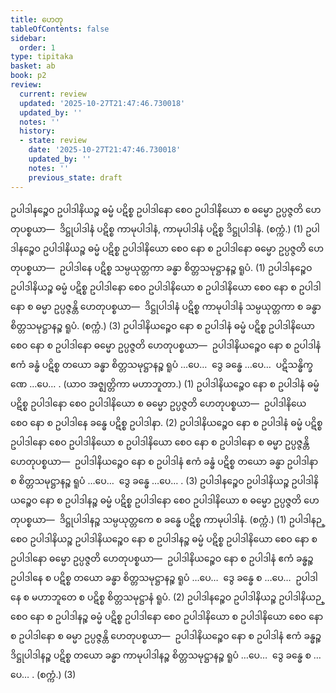 ```yaml
---
title: ဟေတု
tableOfContents: false
sidebar:
  order: 1
type: tipitaka
basket: ab
book: p2
review:
  current: review
  updated: '2025-10-27T21:47:46.730018'
  updated_by: ''
  notes: ''
  history:
  - state: review
    date: '2025-10-27T21:47:46.730018'
    updated_by: ''
    notes: ''
    previous_state: draft
---
```



<ReviewStatus review={frontmatter.review} showDetails={true} />

<HypothesisAnnotation frontmatter={frontmatter} />

<DynamicBreadcrumb />

<Division number="95" book="p2" e="ch" v="38" p="331">

<Paragraph number="3758" book="p2">
ဥပါဒါနဉ္စေဝ ဥပါဒါနိယဉ္စ ဓမ္မံ ပဋိစ္စ ဥပါဒါနော စေဝ ဥပါဒါနိယော စ ဓမ္မော ဥပ္ပဇ္ဇတိ ဟေတုပစ္စယာ—  ဒိဋ္ဌုပါဒါနံ ပဋိစ္စ ကာမုပါဒါနံ, ကာမုပါဒါနံ ပဋိစ္စ ဒိဋ္ဌုပါဒါနံ. (စက္ကံ.) (1)
</Paragraph>

<Paragraph number="3759" book="p2">
ဥပါဒါနဉ္စေဝ ဥပါဒါနိယဉ္စ ဓမ္မံ ပဋိစ္စ ဥပါဒါနိယော စေဝ နော စ ဥပါဒါနော ဓမ္မော ဥပ္ပဇ္ဇတိ ဟေတုပစ္စယာ—  ဥပါဒါနေ ပဋိစ္စ သမ္ပယုတ္တကာ ခန္ဓာ စိတ္တသမုဋ္ဌာနဉ္စ ရူပံ. (1)
</Paragraph>

<Paragraph number="3760" book="p2">
ဥပါဒါနဉ္စေဝ ဥပါဒါနိယဉ္စ ဓမ္မံ ပဋိစ္စ ဥပါဒါနော စေဝ ဥပါဒါနိယော စ ဥပါဒါနိယော စေဝ နော စ ဥပါဒါနော စ ဓမ္မာ ဥပ္ပဇ္ဇန္တိ ဟေတုပစ္စယာ—  ဒိဋ္ဌုပါဒါနံ ပဋိစ္စ ကာမုပါဒါနံ သမ္ပယုတ္တကာ စ ခန္ဓာ စိတ္တသမုဋ္ဌာနဉ္စ ရူပံ. (စက္ကံ.) (3)
</Paragraph>

</Division>
<Division number="96" book="p2" e="ch" v="38" p="332">

<Paragraph number="3761" book="p2">
ဥပါဒါနိယဉ္စေဝ နော စ ဥပါဒါနံ ဓမ္မံ ပဋိစ္စ ဥပါဒါနိယော စေဝ နော စ ဥပါဒါနော ဓမ္မော ဥပ္ပဇ္ဇတိ ဟေတုပစ္စယာ—  ဥပါဒါနိယဉ္စေဝ နော စ ဥပါဒါနံ ဧကံ ခန္ဓံ ပဋိစ္စ တယော ခန္ဓာ စိတ္တသမုဋ္ဌာနဉ္စ ရူပံ …ပေ…  ဒွေ ခန္ဓေ …ပေ…  ပဋိသန္ဓိက္ခဏေ …ပေ… . (ယာဝ အဇ္ဈတ္တိကာ မဟာဘူတာ.) (1)
</Paragraph>

<Paragraph number="3762" book="p2">
ဥပါဒါနိယဉ္စေဝ နော စ ဥပါဒါနံ ဓမ္မံ ပဋိစ္စ ဥပါဒါနော စေဝ ဥပါဒါနိယော စ ဓမ္မော ဥပ္ပဇ္ဇတိ ဟေတုပစ္စယာ—  ဥပါဒါနိယေ စေဝ နော စ ဥပါဒါနေ ခန္ဓေ ပဋိစ္စ ဥပါဒါနာ. (2)
</Paragraph>

<Paragraph number="3763" book="p2">
ဥပါဒါနိယဉ္စေဝ နော စ ဥပါဒါနံ ဓမ္မံ ပဋိစ္စ ဥပါဒါနော စေဝ ဥပါဒါနိယော စ ဥပါဒါနိယော စေဝ နော စ ဥပါဒါနော စ ဓမ္မာ ဥပ္ပဇ္ဇန္တိ ဟေတုပစ္စယာ—  ဥပါဒါနိယဉ္စေဝ နော စ ဥပါဒါနံ ဧကံ ခန္ဓံ ပဋိစ္စ တယော ခန္ဓာ ဥပါဒါနာ စ စိတ္တသမုဋ္ဌာနဉ္စ ရူပံ …ပေ…  ဒွေ ခန္ဓေ …ပေ… . (3)
</Paragraph>

</Division>
<Division number="97" book="p2" e="ch" v="38" p="332">

<Paragraph number="3764" book="p2">
ဥပါဒါနဉ္စေဝ ဥပါဒါနိယဉ္စ ဥပါဒါနိယဉ္စေဝ နော စ ဥပါဒါနဉ္စ ဓမ္မံ ပဋိစ္စ ဥပါဒါနော စေဝ ဥပါဒါနိယော စ ဓမ္မော ဥပ္ပဇ္ဇတိ ဟေတုပစ္စယာ—  ဒိဋ္ဌုပါဒါနဉ္စ သမ္ပယုတ္တကေ စ ခန္ဓေ ပဋိစ္စ ကာမုပါဒါနံ. (စက္ကံ.) (1)
</Paragraph>

<Paragraph number="3765" book="p2">
ဥပါဒါနဉ္စေဝ ဥပါဒါနိယဉ္စ ဥပါဒါနိယဉ္စေဝ နော စ ဥပါဒါနဉ္စ ဓမ္မံ ပဋိစ္စ ဥပါဒါနိယော စေဝ နော စ ဥပါဒါနော ဓမ္မော ဥပ္ပဇ္ဇတိ ဟေတုပစ္စယာ—  ဥပါဒါနိယဉ္စေဝ နော စ ဥပါဒါနံ ဧကံ ခန္ဓဉ္စ ဥပါဒါနေ စ ပဋိစ္စ တယော ခန္ဓာ စိတ္တသမုဋ္ဌာနဉ္စ ရူပံ …ပေ…  ဒွေ ခန္ဓေ စ …ပေ…  ဥပါဒါနေ စ မဟာဘူတေ စ ပဋိစ္စ စိတ္တသမုဋ္ဌာနံ ရူပံ. (2)
</Paragraph>

<Paragraph number="3766" book="p2">
ဥပါဒါနဉ္စေဝ ဥပါဒါနိယဉ္စ ဥပါဒါနိယဉ္စေဝ နော စ ဥပါဒါနဉ္စ ဓမ္မံ ပဋိစ္စ ဥပါဒါနော စေဝ ဥပါဒါနိယော စ ဥပါဒါနိယော စေဝ နော စ ဥပါဒါနော စ ဓမ္မာ ဥပ္ပဇ္ဇန္တိ ဟေတုပစ္စယာ—  ဥပါဒါနိယဉ္စေဝ နော စ ဥပါဒါနံ ဧကံ ခန္ဓဉ္စ ဒိဋ္ဌုပါဒါနဉ္စ ပဋိစ္စ တယော ခန္ဓာ ကာမုပါဒါနဉ္စ စိတ္တသမုဋ္ဌာနဉ္စ ရူပံ …ပေ…  ဒွေ ခန္ဓေ စ …ပေ… . (စက္ကံ.) (3)
</Paragraph>
</Division>